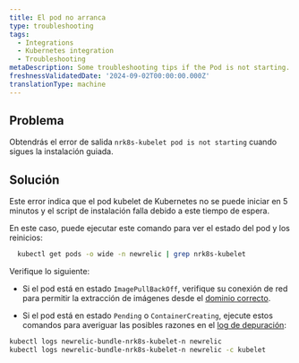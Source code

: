 ```yaml
---
title: El pod no arranca
type: troubleshooting
tags:
  - Integrations
  - Kubernetes integration
  - Troubleshooting
metaDescription: Some troubleshooting tips if the Pod is not starting.
freshnessValidatedDate: '2024-09-02T00:00:00.000Z'
translationType: machine
---
```


## Problema

Obtendrás el error de salida `nrk8s-kubelet pod is not starting` cuando sigues la instalación guiada.

## Solución

Este error indica que el pod kubelet de Kubernetes no se puede iniciar en 5 minutos y el script de instalación falla debido a este tiempo de espera.

En este caso, puede ejecutar este comando para ver el estado del pod y los reinicios:

```bash
  kubectl get pods -o wide -n newrelic | grep nrk8s-kubelet
```

Verifique lo siguiente:

* Si el pod está en estado `ImagePullBackOff`, verifique su conexión de red para permitir la extracción de imágenes desde el [dominio correcto](/docs/new-relic-solutions/get-started/networks).

* Si el pod está en estado `Pending` o `ContainerCreating`, ejecute estos comandos para averiguar las posibles razones en el [log de depuración](/docs/kubernetes-pixie/kubernetes-integration/advanced-configuration/get-logs-version/#verbose-logging):

```bash
kubectl logs newrelic-bundle-nrk8s-kubelet-n newrelic
kubectl logs newrelic-bundle-nrk8s-kubelet-n newrelic -c kubelet
```